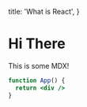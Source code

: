   title: 'What is React',
}



# Hi There

This is some MDX!

```jsx
function App() {
  return <div />
}
```
